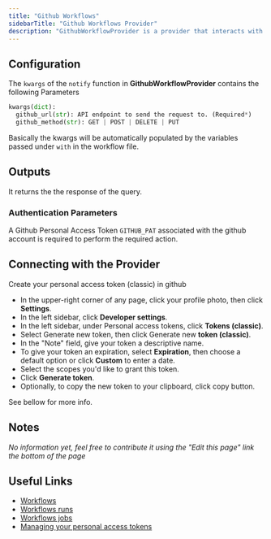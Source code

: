 ```yaml
---
title: "Github Workflows"
sidebarTitle: "Github Workflows Provider"
description: "GithubWorkflowProvider is a provider that interacts with Github Workflows API."
---
```


## Configuration

The `kwargs` of the `notify` function in **GithubWorkflowProvider** contains the following Parameters
```python
kwargs(dict):
  github_url(str): API endpoint to send the request to. (Required*)
  github_method(str): GET | POST | DELETE | PUT
```
Basically the kwargs will be automatically populated by the variables passed under `with` in the workflow file.

## Outputs

It returns the the response of the query.

### Authentication Parameters

A Github Personal Access Token `GITHUB_PAT` associated with the github account is required to perform the required action.

## Connecting with the Provider

Create your personal access token (classic) in github 
- In the upper-right corner of any page, click your profile photo, then click **Settings**.
- In the left sidebar, click **Developer settings**.
- In the left sidebar, under  Personal access tokens, click **Tokens (classic)**.
- Select Generate new token, then click Generate new **token (classic)**.
- In the "Note" field, give your token a descriptive name.
- To give your token an expiration, select **Expiration**, then choose a default option or click **Custom** to enter a date.
- Select the scopes you'd like to grant this token.
- Click **Generate token**.
- Optionally, to copy the new token to your clipboard, click copy button.

See bellow for more info.

## Notes

_No information yet, feel free to contribute it using the "Edit this page" link the bottom of the page_

## Useful Links

- [Workflows](https://docs.github.com/en/rest/actions/workflows)
- [Workflows runs](https://docs.github.com/en/rest/actions/workflow-runs)
- [Workflows jobs](https://docs.github.com/en/rest/actions/workflow-jobs)
- [Managing your personal access tokens](https://docs.github.com/en/authentication/keeping-your-account-and-data-secure/managing-your-personal-access-tokens)
